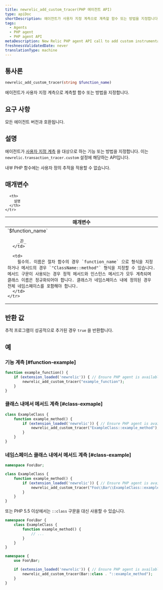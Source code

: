 ```yaml
---
title: newrelic_add_custom_tracer(PHP 에이전트 API)
type: apiDoc
shortDescription: 에이전트가 사용자 지정 계측으로 계측할 함수 또는 방법을 지정합니다.
tags:
  - Agents
  - PHP agent
  - PHP agent API
metaDescription: New Relic PHP agent API call to add custom instrumentation to particular methods in your app code.
freshnessValidatedDate: never
translationType: machine
---
```


## 통사론

```php
newrelic_add_custom_tracer(string $function_name)
```

에이전트가 사용자 지정 계측으로 계측할 함수 또는 방법을 지정합니다.

## 요구 사항

모든 에이전트 버전과 호환됩니다.

## 설명

에이전트가 [사용자 지정 계측](/docs/agents/php-agent/features/php-custom-instrumentation) 을 대상으로 하는 기능 또는 방법을 지정합니다. 이는 `newrelic.transaction_tracer.custom` 설정에 해당하는 API입니다.

내부 PHP 함수에는 사용자 정의 추적을 적용할 수 없습니다.

## 매개변수

<table>
  <thead>
    <tr>
      <th width="25%">
        매개변수
      </th>

      <th>
        설명
      </th>
    </tr>
  </thead>

  <tbody>
    <tr>
      <td>
        `$function_name`

        _끈_
      </td>

      <td>
        필수의. 이름은 절차 함수의 경우 `function_name` 으로 형식을 지정하거나 메서드의 경우 `"ClassName::method"` 형식을 지정할 수 있습니다. 메서드 구문이 사용되는 경우 정적 메서드와 인스턴스 메서드가 모두 계측되며 클래스 이름은 정규화되어야 합니다. 클래스가 네임스페이스 내에 정의된 경우 전체 네임스페이스를 포함해야 합니다.
      </td>
    </tr>
  </tbody>
</table>

## 반환 값

추적 프로그램이 성공적으로 추가된 경우 `true` 을 반환합니다.

## 예

### 기능 계측 [#function-example]

```php
function example_function() {
    if (extension_loaded('newrelic')) { // Ensure PHP agent is available
        newrelic_add_custom_tracer("example_function");
    }
}
```

### 클래스 내에서 메서드 계측 [#class-exmaple]

```php
class ExampleClass {
    function example_method() {
        if (extension_loaded('newrelic')) { // Ensure PHP agent is available
            newrelic_add_custom_tracer("ExampleClass::example_method");
        }
    }
}
```

### 네임스페이스 클래스 내에서 메서드 계측 [#class-example]

```php
namespace Foo\Bar;

class ExampleClass {
    function example_method() {
        if (extension_loaded('newrelic')) { // Ensure PHP agent is available
            newrelic_add_custom_tracer("Foo\\Bar\\ExampleClass::example_method");
        }
    }
}
```

또는 PHP 5.5 이상에서는 `::class` 구문을 대신 사용할 수 있습니다.

```php
namespace Foo\Bar {
    class ExampleClass {
        function example_method() {
            // ...
        }
    }
}

namespace {
    use Foo\Bar;

    if (extension_loaded('newrelic')) { // Ensure PHP agent is available
        newrelic_add_custom_tracer(Bar::class . "::example_method");
    }
}
```
